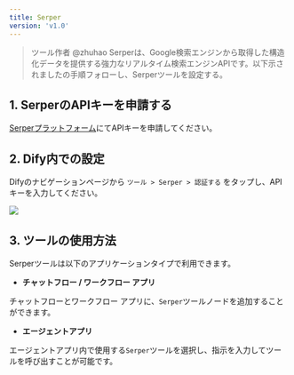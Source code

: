 ```yaml
---
title: Serper
version: 'v1.0'
---
```


> ツール作者 @zhuhao Serperは、Google検索エンジンから取得した構造化データを提供する強力なリアルタイム検索エンジンAPIです。以下示されましたの手順フォローし、Serperツールを設定する。

## 1. SerperのAPIキーを申請する

[Serperプラットフォーム](https://serper.dev/signup)にてAPIキーを申請してください。

## 2. Dify内での設定

Difyのナビゲーションページから `ツール > Serper > 認証する` をタップし、APIキーを入力してください。

![](../../../../img/tool-serper.png)

## 3. ツールの使用方法

Serperツールは以下のアプリケーションタイプで利用できます。

* **チャットフロー / ワークフロー アプリ**

チャットフローとワークフロー アプリに、`Serper`ツールノードを追加することができます。

* **エージェントアプリ**

エージェントアプリ内で使用する`Serper`ツールを選択し、指示を入力してツールを呼び出すことが可能です。
